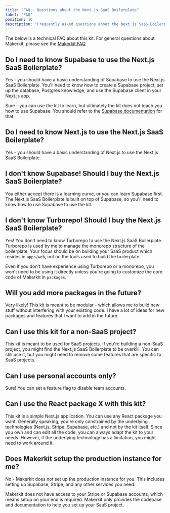 ```yaml
---
title: "FAQ - Questions about the Next.js SaaS Boilerplate"
label: "FAQ"
position: 10
description: "Frequently asked questions about the Next.js SaaS Boilerplate."
---
```


The below is a technical FAQ about this kit. For general questions about Makerkit, please see the [Makerkit FAQ](/faq).

## Do I need to know Supabase to use the Next.js SaaS Boilerplate?

Yes - you should have a basic understanding of Supabase to use the Next.js SaaS Boilerplate. You'll need to know how to create a Supabase project, set up the database, Postgres knowledge, and use the Supabase client in your Next.js app.

Sure - you can use the kit to learn, but ultimately the kit does not teach you how to use Supabase. You should refer to the [Supabase documentation](https://supabase.com/docs) for that.

## Do I need to know Next.js to use the Next.js SaaS Boilerplate?

Yes - you should have a basic understanding of Next.js to use the Next.js SaaS Boilerplate.

## I don't know Supabase! Should I buy the Next.js SaaS Boilerplate?

You either accept there is a learning curve, or you can learn Supabase first. The Next.js SaaS Boilerplate is built on top of Supabase, so you'll need to know how to use Supabase to use the kit.

## I don't know Turborepo! Should I buy the Next.js SaaS Boilerplate?

Yes! You don't need to know Turborepo to use the Next.js SaaS Boilerplate. Turborepo is used by me to manage the monorepo structure of the boilerplate. Your focus should be on building your SaaS product which resides in `apps/web`, not on the tools used to build the boilerplate.

Even if you don't have experience using Turborepo or a monorepo, you won't need to be using it directly unless you're going to customize the core code of Makerkit in `packages`.

## Will you add more packages in the future?

Very likely! This kit is meant to be modular - which allows me to build new stuff without interfering with your existing code. I have a lot of ideas for new packages and features that I want to add in the future.

## Can I use this kit for a non-SaaS project?

This kit is meant to be used for SaaS projects. If you're building a non-SaaS project, you might find the Next.js SaaS Boilerplate to be overkill. You can still use it, but you might need to remove some features that are specific to SaaS projects.

## Can I use personal accounts only?

Sure! You can set a feature flag to disable team accounts.

## Can I use the React package X with this kit?

This kit is a simple Next.js application. You can use any React package you want. Generally speaking, you're only constrained by the underlying technologies (Next.js, Stripe, Supabase, etc.) and not by the kit itself. Since you own and can edit all the code, you can always adapt the kit to your needs. However, if the underlying technology has a limitation, you might need to work around it.

## Does Makerkit setup the production instance for me?

No - Makerkit does not set up the production instance for you. This includes setting up Supabase, Stripe, and any other services you need.

Makerkit does not have access to your Stripe or Supabase accounts, which means setup on your end is required. Makerkit only provides the codebase and documentation to help you set up your SaaS project.